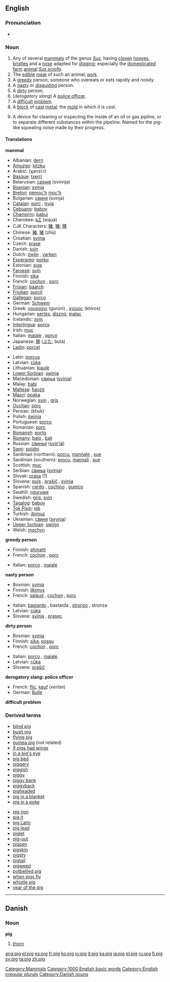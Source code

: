 ==English==
===Pronunciation===
*{{IPA|/pɪg/}}

===Noun===
{{wikipedia}}
{{en-noun2|'''pig'''|'''[[pigs]] '''or''' [[swine]]'''}}
#Any of several [[mammal]]s of the genus ''[[Sus]]'', having [[cloven]] [[hooves]], [[bristle]]s and a [[nose]] adapted for [[digging]]; especially the [[domesticated]] [[farm]] [[animal]] ''[[Sus scrofa]]''.
#The [[edible]] [[meat]] of such an animal; [[pork]].
#A [[greedy]] person; someone who overeats or eats rapidly and noisily.
#A [[nasty]] or [[disgusting]] person.
#A [[dirty]] person.
#(''derogatory slang'') A [[police officer]].
#A [[difficult]] [[problem]].
#A [[block]] of [[cast]] [[metal]]; the [[mold]] in which it is cast.
#{{engineering}} A device for cleaning or inspecting the inside of an oil or gas pipline, or to separate different substances within the pipeline. Named for the pig-like squealing noise made by their progress.

====Translations====
'''mammal'''
{{top}}
*Albanian: [[derri]]
*[[Amuzgo]]: [[kítzku]]
*Arabic: {{ARchar|[[خنزير]]}} (χanzí:r) {{m}}
*[[Basque]]: [[txerri]]
*Belarusian: [[свіння]] (svinnja) {{f}}
*[[Bosnian]]: [[svinja]] {{f}}
*[[Breton]]: [[pemoc’h]] {{m}} [[moc'h]] {{p}}
*Bulgarian: [[свиня]] (svinja) {{f}}
*[[Catalan]]: [[porc]] {{m}}, [[truja]] {{f}}
*[[Cebuano]]: [[baboy]]
*[[Chamorro]]: [[babui]]
*Cherokee: [[ᏏᏆ]] (siqua)
*CJK Characters: [[豬]], [[猪]]; [[豚]]
*Chinese: [[豬]], [[猪]] (zhū)
*Croatian: [[svinja]]
*Czech: [[prase]]
*Danish: [[svin]] {{n}}
*Dutch: [[zwijn]] {{n}}, [[varken]] {{n}}
*[[Esperanto]]: [[porko]]
*Estonian: [[siga#Estonian|siga]]
*[[Faroese]]: [[svín]]
*Finnish: [[sika#Finnish|sika]]
*French: [[cochon]] {{m}}, [[porc#French|porc]] {{m}}
*[[Frisian]]: [[baarch]]
*[[Friulian]]: [[purcit]]
*[[Gallegan]]: [[porco#Gallegan|porco]]
*German: [[Schwein]] {{m}}
*Greek: [[γουρούνι]] (gurúni) {{n}}, [[χοίρος]] (khíros) {{m}}
*Hungarian: [[sertés]], [[disznó]], [[malac]]
*Icelandic: [[svín]]
*[[Interlingua]]: [[porco#Interlingua|porco]]
*Irish: [[muc]]
*Italian: [[maiale]] {{m}}, [[porco#Italian|porco]] {{m}}
*Japanese: [[豚]] ([[ぶた]], buta)
*[[Ladin]]: [[porcel]]
{{mid}}
*Latin: [[porcus]] <!--do not put the scientific name here-->
*Latvian: [[cūka]] {{f}}
*Lithuanian: [[kiaulė]]
*[[Lower Sorbian]]: [[swinja]]
*Macedonian: [[свиња]] ([[svinja]])
*Malay: [[babi]]
*[[Maltese]]: [[ħanżir]]
*[[Maori]]: [[poaka]]
*Norwegian: [[svin]] {{n}}, [[gris]] {{m}}
*[[Occitan]]: [[pòrc]]
*Persian: {{FAchar|[[خوک]]}} (khuk)
*Polish: [[świnia]] {{f}}
*Portuguese: [[porco#Portuguese|porco]] {{m}}
*Romanian: [[porc#Romanian|porc]]
*[[Romansh]]: [[portg]]
*[[Romany]]: [[balo]] {{m}}, [[bali]] {{f}}
*Russian: [[свинья]] ([[svin’já]]) {{f}}
*[[Sami]]: [[spiidni]]
*Sardinian (northern): [[porcu]], [[mannale]] {{m}}, [[sue]] {{f}}
*Sardinian (southern): [[procu]], [[mannali]] {{m}}, [[sue]] {{f}}
*Scottish: [[muc]]
*Serbian: [[свиња]] ([[svinja]])
*Slovak: [[prasa]] {{n}} (1)
*Slovene: [[pujs]] {{m}}, [[prašič]] {{m}}, [[svinja]] {{f}}
*Spanish: [[cerdo]] {{m}}, [[cochino]] {{m}}, [[puerco]] {{m}}
*Swahili: [[nguruwe]]
*Swedish: [[gris]], [[svin]]
*[[Tagalog]]: [[baboy]]
*[[Tok Pisin]]: [[pik]]
*Turkish: [[domuz]]
*Ukrainian: [[свиня]] ([[svynja]]) {{f}}
*[[Upper Sorbian]]: [[swinjo]]
*Welsh: [[mochyn]]
{{bottom}}

'''greedy person'''
{{top}}
*Finnish: [[ahmatti]]
*French: [[cochon]] {{m}}, [[porc#French|porc]] {{m}}
{{mid}}
*Italian: [[porco]] {{m}}, [[maiale]] {{m}}
{{bottom}}

'''nasty person'''
{{top}}
*Bosnian: [[svinja]] {{f}}
*Finnish: [[ilkimys]]
*French: [[salaud]] {{m}}, [[cochon]] {{m}}, [[porc#French|porc]] {{m}}
{{mid}}
*Italian: [[bastardo]] {{m}}, bastarda {{f}}, [[stronzo]] {{m}}, stronza {{f}}
*Latvian: [[cūka]] {{f}}
*Slovene: [[svinja]] {{f}}, [[prasec]] {{m}}
{{bottom}}

'''dirty person'''
{{top}}
*Bosnian: [[svinja]] {{f}}
*Finnish: [[sika#Finnish|sika]], [[possu]]
*French: [[cochon]] {{m}}, [[porc#French|porc]] {{m}}
{{mid}}
*Italian: [[porco]] {{m}}, [[maiale]] {{m}}
*Latvian: [[cūka]] {{f}}
*Slovene: [[prašič]] {{m}}
{{bottom}}

'''derogatory slang: police officer'''
{{top}}
*French: [[flic]], [[keuf]] (''verlan'')
*German: [[Bulle]] {{m}}
{{mid}}
{{bottom}}

'''difficult problem'''
{{top}}
{{mid}}
{{bottom}}

===Derived terms===
{{top}}
*[[blind pig]]
*[[bush pig]]
*[[flying pig]]
*[[guinea pig]] (not related)<!--not a related species-->
*[[if pigs had wings]]
*[[in a pig's eye]]
*[[pig bed]]
*[[piggery]]
*[[piggish]]
*[[piggy]]
*[[piggy bank]]
*[[piggyback]]
*[[pigheaded]]
*[[pig in a blanket]]
*[[pig in a poke]]
{{mid}}
*[[pig iron]]
*[[pig it]]
*[[pig Latin]]
*[[pig lead]]
*[[piglet]]
*[[pig-out]]
*[[pigpen]]
*[[pigskin]]
*[[pigsty]]
*[[pigtail]]
*[[pigweed]]
*[[potbellied pig]]
*[[when pigs fly]]
*[[whistle pig]]
*[[year of the pig]]
{{bottom}}


----
==Danish==
===Noun===
'''pig'''
#[[thorn]]

[[Category:Mammals]]
[[Category:1000 English basic words]]
[[Category:English irregular plurals]]
[[Category:Danish nouns]]

[[ang:pig]]
[[el:pig]]
[[es:pig]]
[[fr:pig]]
[[ko:pig]]
[[io:pig]]
[[it:pig]]
[[ka:pig]]
[[ja:pig]]
[[pl:pig]]
[[ru:pig]]
[[fi:pig]]
[[sv:pig]]
[[ta:pig]]
[[zh:pig]]